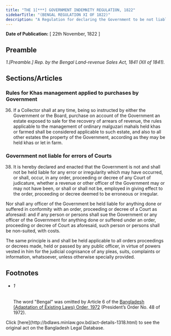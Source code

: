 ```yaml
---
title: "THE 1[***] GOVERNMENT INDEMNITY REGULATION, 1822"
sidebarTitle: "(BENGAL REGULATION XI OF 1822)"
description: "A Regulation for declaring the Government to be not liable for any errors or irregularities in the proceedings of the Courts of Justice, and for making further provision for the conduct of the Revenue-officers in certain cases."
---
```


**Date of Publication:** [ 22th November, 1822 ]

## Preamble

_1.[Preamble.] Rep. by the Bengal Land-revenue Sales Act, 1841 (XII of 1841)._

## Sections/Articles

### Rules for Khas management applied to purchases by Government

36. If a Collector shall at any time, being so instructed by either the Government or the Board, purchase on account of the Government an estate exposed to sale for the recovery of arrears of revenue, the rules applicable to the management of ordinary malguzari mahals held khas or farmed shall be considered applicable to such estate, and also to all other estates the property of the Government, according as they may be held khas or let in farm.

### Government not liable for errors of Courts

38. It is hereby declared and enacted that the Government is not and shall not be held liable for any error or irregularity which may have occurred, or shall, occur, in any order, proceeding or decree of any Court of judicature, whether a revenue or other officer of the Government may or may not have been, or shall or shall not be, employed in giving effect to the order, proceeding or decree deemed to be erroneous or irregular.

Nor shall any officer of the Government be held liable for anything done or suffered in conformity with an order, proceeding or decree of a Court as aforesaid: and if any person or persons shall sue the Government or any officer of the Government for anything done or suffered under an order, proceeding or decree of Court as aforesaid, such person or persons shall be non-suited, with costs.

The same principle is and shall be held applicable to all orders proceedings or decrees made, held or passed by any public officer, in virtue of powers vested in him for the judicial cognisance of any pleas, suits, complaints or information, whatsoever, unless otherwise specially provided.

## Footnotes

- ###### 1

  The word "Bengal" was omitted by Article 6 of the [Bangladesh (Adaptation of Existing Laws) Order, 1972](/act-388.html "Bangladesh (Adaptation of Existing Laws) Order, 1972 ") (President’s Order No. 48 of 1972).

<Note>
  Click [here](http://bdlaws.minlaw.gov.bd/act-details-1318.html) to see the original act on the Bangladesh Legal Database.
</Note>
